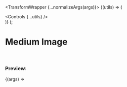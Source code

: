 

  <TransformWrapper {...normalizeArgs(args)}>
    {(utils) => (
      <div>
        <Controls {...utils} />
        <TransformComponent>
          <img src={exampleImg} alt="" />
        </TransformComponent>
      </div>
    )}
  </TransformWrapper>
);

<Meta
  title="Examples/Medium Image"
  component={TransformWrapper}
  argTypes={argsTypes}
/>

# Medium Image

<br />

### Preview:

<Canvas>
  <Story name="Medium Image">{(args) => <Template {...args} />}</Story>
</Canvas>

## Component API

<ArgsTable story="Medium Image" />
